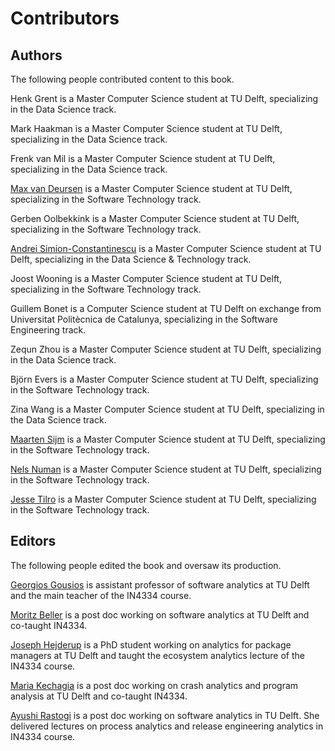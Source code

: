 # Contributors {-}

## Authors {-}

The following people contributed content to this book.

Henk Grent is a Master Computer Science student at TU Delft, specializing in the Data Science track.

Mark Haakman is a Master Computer Science student at TU Delft, specializing in the Data Science track.

Frenk van Mil is a Master Computer Science student at TU Delft, specializing in the Data Science track.

[Max van Deursen](http://maxvandeursen.nl) is a Master Computer
Science student at TU Delft, specializing in the Software 
Technology track.

Gerben Oolbekkink is a Master Computer Science student at TU Delft, 
specializing in the Software Technology track.

[Andrei Simion-Constantinescu](https://www.linkedin.com/in/andrei-simion-constantinescu/) 
is a Master Computer Science student at TU Delft, specializing in the Data Science & 
Technology track.

Joost Wooning is a Master Computer Science student at TU Delft,
specializing in the Software Technology track.

Guillem Bonet is a Computer Science student at TU Delft on exchange from 
Universitat Politècnica de Catalunya, specializing in the Software 
Engineering track.

Zequn Zhou is a Master Computer Science student at TU Delft, 
specializing in the Data Science track.

Björn Evers is a Master Computer Science student at TU Delft, 
specializing in the Software Technology track.

Zina Wang is a Master Computer Science student at TU Delft, 
specializing in the Data Science track.

[Maarten Sijm](https://www.linkedin.com/in/mpsijm/)
is a Master Computer Science student at TU Delft,
specializing in the Software Technology track.

[Nels Numan](https://www.linkedin.com/in/nsalminen/)
is a Master Computer Science student at TU Delft,
specializing in the Software Technology track.

[Jesse Tilro](https://www.linkedin.com/in/jesse-tilro/)
is a Master Computer Science student at TU Delft,
specializing in the Software Technology track.

## Editors {-}

The following people edited the book and oversaw its production.

[Georgios Gousios](http://gousios.org) is assistant professor of
software analytics at TU Delft and the main teacher of the IN4334
course.

[Moritz Beller](http://inventitech.com) is a post doc working on 
software analytics at TU Delft and co-taught IN4334.

[Joseph Hejderup](https://jhejderup.github.io/) is a PhD student
working on analytics for package managers at TU Delft and taught
the ecosystem analytics lecture of the IN4334 course.

[Maria Kechagia](https://mkechagia.github.io/) is a post doc working on 
crash analytics and program analysis at TU Delft and co-taught IN4334.

[Ayushi Rastogi](https://ayushirastogi.github.io/) is a post doc working on software analytics in TU Delft. She delivered lectures on process analytics and release engineering analytics in IN4334 course. 
